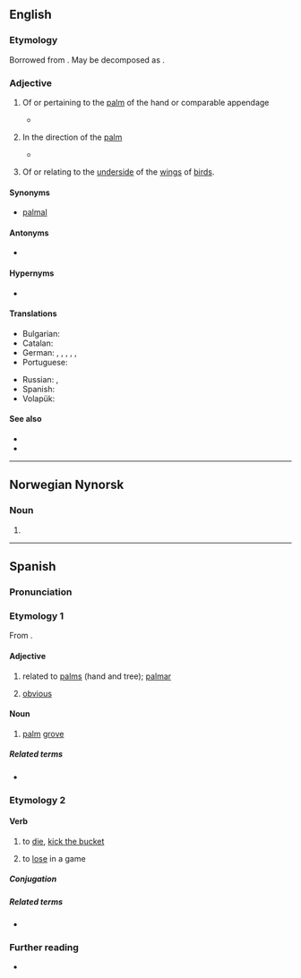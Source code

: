 {{also|Pálmar}}
==English==

===Etymology===
Borrowed from {{bor|en|la|palmaris}}. May be decomposed as {{suffix|en|palm|ar}}.

===Adjective===
{{en-adj}}

# {{lb|en|anatomy|not comparable}} Of or pertaining to the [[palm]] of the hand or comparable appendage
#* {{quote-journal|en|1988|May 20|Jack Clark|Touch of Death|Chicago Reader|url=https://securesite.chireader.com/cgi-bin/Archive/abridged2.bat?path=1988/880520/FNGRPRNT
|passage="A latent print on the '''palmar''' surface of our hands and the plantar surfaces of our foot is a scan that is entirely different from the scan on the rest of our bodies.}}
# {{lb|en|anatomy|and|medicine}} In the direction of the [[palm]]
#* {{quote-book|en|2002|John Gray Seiler|Essentials of Hand Surgery|url=http://books.google.com/books?id=Sy5vFiReInkC|isbn=0781735858|page=14
|passage=The long and ring superficialis tendons lie more '''palmar''' than the index and small.}}
# {{lb|en|zoology}} Of or relating to the [[underside]] of the [[wing]]s of [[bird]]s.

====Synonyms====
* {{sense|in the direction of the palm}} [[palmal]]

====Antonyms====
* {{sense|toward the palmar surface}} {{l|en|dorsal}}

====Hypernyms====
* {{l|en|volar}}

====Translations====
{{trans-top|of or pertaining to the palm of the hand}}
* Bulgarian: {{t|bg|дланов}}
* Catalan: {{t|ca|palmar}}
* German: {{qualifier|technical}} {{t+|de|palmar}}, {{qualifier|technical}} {{t|de|Palmar-}}, {{qualifier|technical}} {{t+|de|volar}}, {{t|de|handflächenseitig}}, {{t|de|hohlhandseitig}}, {{t|de|Hand-}}
* Portuguese: {{t+|pt|palmar}}
{{trans-mid}}
* Russian: {{t+|ru|ладо́нный}}, {{t|ru|пальма́рный}}
* Spanish: {{t+|es|palmar}}
* Volapük: {{t|vo|namakevik}}
{{trans-bottom}}

====See also====
* {{l|en|plantar}}
* {{l|en|ventral}}

----

==Norwegian Nynorsk==

===Noun===
{{head|nn|noun form|g=m}}

# {{inflection of|nn|palme||indef|p}}

----

==Spanish==

===Pronunciation===
{{es-IPA}}

===Etymology 1===
From {{der|es|la|palmāris}}.

====Adjective====
{{es-adj-old|pl=palmares}}

# related to [[palm|palms]] (hand and tree); [[#English|palmar]]
# {{lb|es|figurative}} [[obvious]]
#: {{syn|es|palmario|claro}}

====Noun====
{{es-noun|m|palmares}}

# [[palm]] [[grove]]

=====Related terms=====
* {{l|es|palma}}

===Etymology 2===
{{der|es|LL.|palmāre}}

====Verb====
{{es-verb|palm|ar}}

# {{lb|es|colloquial}} to [[die]], [[kick the bucket]]
#: {{syn|es|cascarla|morir}}
# {{lb|es|colloquial}} to [[lose]] in a game

=====Conjugation=====
{{es-conj-ar|palm}}

=====Related terms=====
* {{l|es|palma}}

===Further reading===
* {{R:DRAE 2001}}